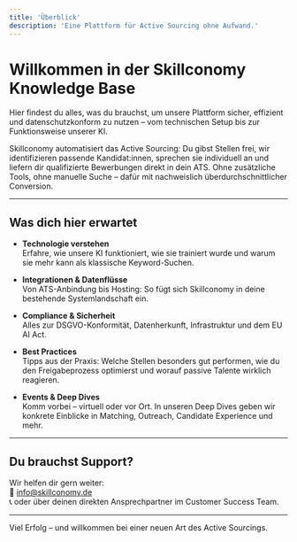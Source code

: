 ```yaml
---
title: 'Überblick'
description: 'Eine Plattform für Active Sourcing ohne Aufwand.'
---
```


# Willkommen in der Skillconomy Knowledge Base

Hier findest du alles, was du brauchst, um unsere Plattform sicher, effizient und datenschutzkonform zu nutzen – vom technischen Setup bis zur Funktionsweise unserer KI.

Skillconomy automatisiert das Active Sourcing: Du gibst Stellen frei, wir identifizieren passende Kandidat:innen, sprechen sie individuell an und liefern dir qualifizierte Bewerbungen direkt in dein ATS. Ohne zusätzliche Tools, ohne manuelle Suche – dafür mit nachweislich überdurchschnittlicher Conversion.

---

## Was dich hier erwartet

- **Technologie verstehen**  
  Erfahre, wie unsere KI funktioniert, wie sie trainiert wurde und warum sie mehr kann als klassische Keyword-Suchen.

- **Integrationen & Datenflüsse**  
  Von ATS-Anbindung bis Hosting: So fügt sich Skillconomy in deine bestehende Systemlandschaft ein.

- **Compliance & Sicherheit**  
  Alles zur DSGVO-Konformität, Datenherkunft, Infrastruktur und dem EU AI Act.

- **Best Practices**  
  Tipps aus der Praxis: Welche Stellen besonders gut performen, wie du den Freigabeprozess optimierst und worauf passive Talente wirklich reagieren.

- **Events & Deep Dives**  
  Komm vorbei – virtuell oder vor Ort. In unseren Deep Dives geben wir konkrete Einblicke in Matching, Outreach, Candidate Experience und mehr.

---

## Du brauchst Support?

Wir helfen dir gern weiter:  
📧 [info@skillconomy.de](mailto:info@skillconomy.de)  
📞 oder über deinen direkten Ansprechpartner im Customer Success Team.

---

Viel Erfolg – und willkommen bei einer neuen Art des Active Sourcings.
